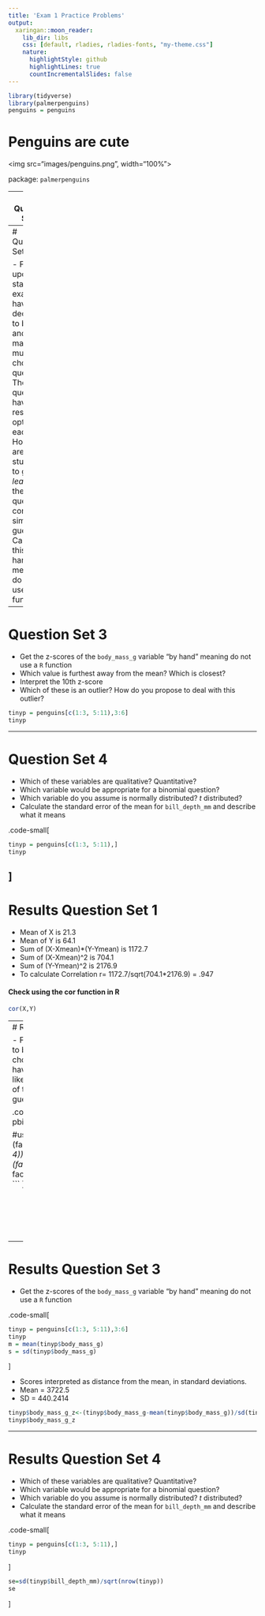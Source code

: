 ```yaml
---
title: 'Exam 1 Practice Problems'
output:
  xaringan::moon_reader:
    lib_dir: libs
    css: [default, rladies, rladies-fonts, "my-theme.css"]
    nature:
      highlightStyle: github
      highlightLines: true
      countIncrementalSlides: false
---
```

```r
library(tidyverse)
library(palmerpenguins)
penguins = penguins
```


# Penguins are cute

<img src="images/penguins.png", width="100%">

package: `palmerpenguins`

---
# Question Set 1

Let's MANUALLY calculate the correlation between two variables X and Y

```r
X<-c(6,12,13,17,22,25,27,29,30,32)
Y<-c(45,47,39,58,68,76,75,74,78,81)

cbind(X,Y)
```

---
# Question Set 2

- For an upcoming stats exam we have decided to be lazy and only make 5 multiple choice questions. The questions have 4 response options each. How likely are students to get *at least 4* of these questions correct simply by guessing? Calculate this "by hand" meaning do not use a `R` function

---

# Question Set 3

- Get the z-scores of the `body_mass_g` variable "by hand" meaning do not use a `R` function
- Which value is furthest away from the mean? Which is closest?
- Interpret the 10th z-score
- Which of these is an outlier? How do you propose to deal with this outlier?

```r
tinyp = penguins[c(1:3, 5:11),3:6]
tinyp
```

---

# Question Set 4

- Which of these variables are qualitative? Quantitative?
- Which variable would be appropriate for a binomial question?
- Which variable do you assume is normally distributed? $t$ distributed?
- Calculate the standard error of the mean for `bill_depth_mm` and describe what it means

.code-small[
```r
tinyp = penguins[c(1:3, 5:11),]
tinyp
```
]
---

# Results Question Set 1 

- Mean of X is 21.3
- Mean of Y is 64.1
- Sum of (X-Xmean)*(Y-Ymean) is 1172.7
- Sum of (X-Xmean)^2 is 704.1
- Sum of (Y-Ymean)^2 is 2176.9
- To calculate Correlation r= 1172.7/sqrt(704.1*2176.9) = .947

#### Check using the cor function in R 
```r
cor(X,Y)
```


---
# Results Question Set 2

- For a stats exam we have decided to be lazy and only make 5 multiple choice questions. The questions have 4 response options each. How likely are students to get *at least 4* of these questions correct simply by guessing?

.code-small[
```r
#using pbinom
1-pbinom(q = 3, size = 5, prob = .25)

#using formula 
(factorial(5)/(factorial(4)*factorial(5-4)))*.25^4*(1-.25)^(5-4)+(factorial(5)/(factorial(5) * factorial(5-5)))*.25^5*(1-.25)^(5-5)
```
]


$$P(4|.25,5) = \frac{5!}{4!(5-4)!}.25^4(1-.25)^{5-4} + \\
P(5|.25,5) = \frac{5!}{5!(5-5)!}.25^5(1-.25)^{5-5}$$

---

# Results Question Set 3

- Get the z-scores of the `body_mass_g` variable "by hand" meaning do not use a `R` function

.code-small[
```r
tinyp = penguins[c(1:3, 5:11),3:6]
tinyp
m = mean(tinyp$body_mass_g)
s = sd(tinyp$body_mass_g)
```
]

- Scores interpreted as distance from the mean, in standard deviations.
- Mean = 3722.5
- SD = 440.2414
```r
tinyp$body_mass_g_z<-(tinyp$body_mass_g-mean(tinyp$body_mass_g))/sd(tinyp$body_mass_g)
tinyp$body_mass_g_z
```

---

# Results Question Set 4

- Which of these variables are qualitative? Quantitative?
- Which variable would be appropriate for a binomial question?
- Which variable do you assume is normally distributed? $t$ distributed?
- Calculate the standard error of the mean for `bill_depth_mm` and describe what it means

.code-small[
```r
tinyp = penguins[c(1:3, 5:11),]
tinyp
```
]

```r
se=sd(tinyp$bill_depth_mm)/sqrt(nrow(tinyp))
se
```




]

